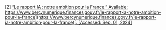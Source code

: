 \[2\]	[“Le rapport IA : notre ambition pour la France.” Available:](http://paperpile.com/b/Lj1YHA/pQNq) [https://www.bercynumerique.finances.gouv.fr/le-rapport-ia-notre-ambition-pour-la-france](https://www.bercynumerique.finances.gouv.fr/le-rapport-ia-notre-ambition-pour-la-france)[. \[Accessed: Sep. 01, 2024\]](http://paperpile.com/b/Lj1YHA/pQNq)